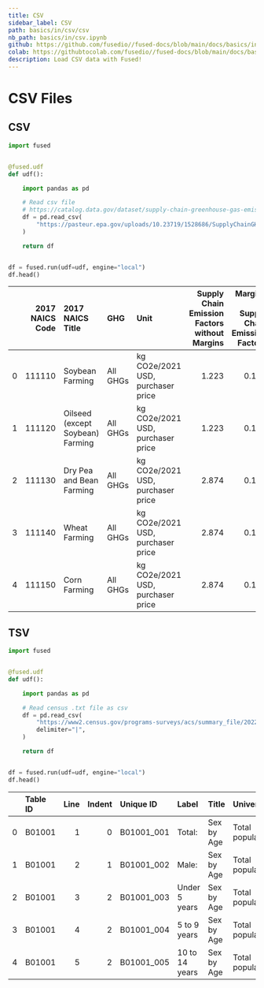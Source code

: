 ```yaml
---
title: CSV
sidebar_label: CSV
path: basics/in/csv/csv
nb_path: basics/in/csv.ipynb
github: https://github.com/fusedio//fused-docs/blob/main/docs/basics/in/csv.ipynb
colab: https://githubtocolab.com/fusedio//fused-docs/blob/main/docs/basics/in/csv.ipynb
description: Load CSV data with Fused!
---
```



<LinkButtons
  githubUrl="https://github.com/fusedio//fused-docs/blob/main/docs/basics/in/csv.ipynb"
  colabUrl="https://githubtocolab.com/fusedio//fused-docs/blob/main/docs/basics/in/csv.ipynb"
/>

# CSV Files

## CSV

```python
import fused


@fused.udf
def udf():

    import pandas as pd

    # Read csv file
    # https://catalog.data.gov/dataset/supply-chain-greenhouse-gas-emission-factors-v1-2-by-naics-6
    df = pd.read_csv(
        "https://pasteur.epa.gov/uploads/10.23719/1528686/SupplyChainGHGEmissionFactors_v1.2_NAICS_CO2e_USD2021.csv"
    )

    return df


df = fused.run(udf=udf, engine="local")
df.head()
```


|    |   2017 NAICS Code | 2017 NAICS Title                 | GHG      | Unit                              |   Supply Chain Emission Factors without Margins |   Margins of Supply Chain Emission Factors |   Supply Chain Emission Factors with Margins | Reference USEEIO Code   |
|---:|------------------:|:---------------------------------|:---------|:----------------------------------|------------------------------------------------:|-------------------------------------------:|---------------------------------------------:|:------------------------|
|  0 |            111110 | Soybean Farming                  | All GHGs | kg CO2e/2021 USD, purchaser price |                                           1.223 |                                      0.103 |                                        1.326 | 1111A0                  |
|  1 |            111120 | Oilseed (except Soybean) Farming | All GHGs | kg CO2e/2021 USD, purchaser price |                                           1.223 |                                      0.103 |                                        1.326 | 1111A0                  |
|  2 |            111130 | Dry Pea and Bean Farming         | All GHGs | kg CO2e/2021 USD, purchaser price |                                           2.874 |                                      0.134 |                                        3.007 | 1111B0                  |
|  3 |            111140 | Wheat Farming                    | All GHGs | kg CO2e/2021 USD, purchaser price |                                           2.874 |                                      0.134 |                                        3.007 | 1111B0                  |
|  4 |            111150 | Corn Farming                     | All GHGs | kg CO2e/2021 USD, purchaser price |                                           2.874 |                                      0.134 |                                        3.007 | 1111B0                  |

## TSV

```python
import fused


@fused.udf
def udf():

    import pandas as pd

    # Read census .txt file as csv
    df = pd.read_csv(
        "https://www2.census.gov/programs-surveys/acs/summary_file/2022/table-based-SF/documentation/ACS20225YR_Table_Shells.txt",
        delimiter="|",
    )

    return df


df = fused.run(udf=udf, engine="local")
df.head()
```


|    | Table ID   |   Line |   Indent | Unique ID   | Label          | Title      | Universe         | Type   |
|---:|:-----------|-------:|---------:|:------------|:---------------|:-----------|:-----------------|:-------|
|  0 | B01001     |      1 |        0 | B01001_001  | Total:         | Sex by Age | Total population | int    |
|  1 | B01001     |      2 |        1 | B01001_002  | Male:          | Sex by Age | Total population | int    |
|  2 | B01001     |      3 |        2 | B01001_003  | Under 5 years  | Sex by Age | Total population | int    |
|  3 | B01001     |      4 |        2 | B01001_004  | 5 to 9 years   | Sex by Age | Total population | int    |
|  4 | B01001     |      5 |        2 | B01001_005  | 10 to 14 years | Sex by Age | Total population | int    |

```python

```

